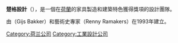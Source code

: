 {{Unreferenced|time=2021-12-28T03:40:19+00:00}}
'''楚格設計'''（{{lang-en|Droog Design}}），是一個在[[荷蘭|荷蘭]]的家具製造和建築特色獲得獎項的設計團隊。

由{{link-en|海斯·巴克|Gijs Bakker}}（Gijs Bakker）和藝術史專家{{link-en|芮妮‧拉梅克絲|Renny Ramakers}}（Renny Ramakers）在1993年建立。

[[Category:荷兰公司|Category:荷兰公司]]
[[Category:工業設計公司|Category:工業設計公司]]